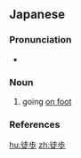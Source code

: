 {{also|徒步}}
==Japanese==
{{ja-kanjitab|と|ほ|yomi=on}}

===Pronunciation===
* {{ja-pron|とほ|y=o|acc=1|acc_ref=NHK}}

===Noun===
{{ja-noun|とほ}}

# going [[on foot]]

===References===
<references/>

[[hu:徒歩]]
[[zh:徒歩]]